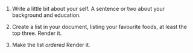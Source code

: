 1. Write a little bit about your self. A sentence or two about your background and education.

1. Create a list in your document, listing your favourite foods, at least the top three. Render it.

1. Make the list *ordered* Render it.

